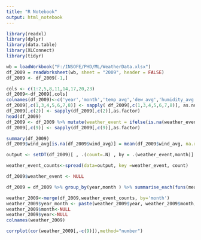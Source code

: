 ```yaml
---
title: "R Notebook"
output: html_notebook
---
```

```r
library(readxl)
library(dplyr)
library(data.table)
library(XLConnect)
library(tidyr)
```


```r

wb = loadWorkbook("F:/INSOFE/PHD/ML/WeatherData.xlsx")
df_2009 = readWorksheet(wb, sheet = "2009", header = FALSE)
df_2009 <- df_2009[-1,]
```

```r
cols <- c(1:2,5,8,11,14,17,20,23)
df_2009<-df_2009[,cols]
colnames(df_2009)<-c('year','month','temp_avg','dew_avg','humidity_avg','sea_level_avg','visibility_avg','wind_avg','weather_event')
df_2009[,c(1,3,4,5,6,7,8)] <- sapply( df_2009[,c(1,3,4,5,6,7,8)], as.numeric )
df_2009[,c(2)] <- sapply(df_2009[,c(2)],as.factor)
head(df_2009)
df_2009 <- df_2009 %>% mutate(weather_event = ifelse(is.na(weather_event),'normal','abnormal'))
df_2009[,c(9)] <- sapply(df_2009[,c(9)],as.factor)
```

```r
summary(df_2009)
df_2009$wind_avg[is.na(df_2009$wind_avg)] = mean(df_2009$wind_avg, na.rm = TRUE)
```

```r
output <- setDT(df_2009)[ , .(count=.N) , by = .(weather_event,month)]

weather_event_counts<-spread(data=output, key =weather_event, count)

```

```r
df_2009$weather_event <- NULL

df_2009 = df_2009 %>% group_by(year,month ) %>% summarise_each(funs(mean))

```

```r
weather_2009<-merge(df_2009,weather_event_counts, by='month')
weather_2009$year_month <- paste(weather_2009$year, weather_2009$month, sep=" - ")
weather_2009$month<-NULL
weather_2009$year<-NULL
colnames(weather_2009)
```

```r
corrplot(cor(weather_2009[,-c(9)]),method="number")
```

